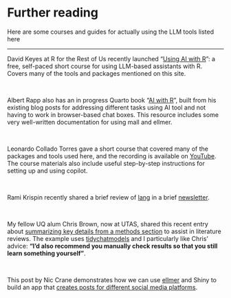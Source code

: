 # Further reading {#sec-courses}

Here are some courses and guides for actually using the LLM tools listed here

------------------------------------------------------------------------

David Keyes at R for the Rest of Us recently launched "[Using AI with R](https://rfortherestofus.com/courses/ai)": a free, self-paced short course for using LLM-based assistants with R. Covers many of the tools and packages mentioned on this site.

</br>

Albert Rapp also has an in progress Quarto book "[AI with R](https://air.albert-rapp.de/)", built from his existing blog posts for addressing different tasks using AI tool and not having to work in browser-based chat boxes. This resource includes some very well-written documentation for using mall and ellmer.

</br>

Leonardo Collado Torres gave a short course that covered many of the packages and tools used here, and the recording is available on [YouTube](https://youtu.be/qWuoVQG5BZw?si=YM7Y2s3xfcEd2Sc6). The course materials also include useful step-by-step instructions for setting up and using copilot.

</br>

Rami Krispin recently shared a brief review of [lang](r-pkgs.qmd#lang) in a brief [newsletter](https://www.linkedin.com/pulse/lang-project-effective-visualization-llm-course-more-rami-krispin-mn3oc/).

</br>

My fellow UQ alum Chris Brown, now at UTAS, shared this recent entry about [summarizing key details from a methods section](https://www.seascapemodels.org/rstats/2025/02/12/LLMs-for-literature-reviews.html) to assist in literature reviews. The example uses [tidychatmodels](r-pkgs.qmd#tidychatmodels) and I particularly like Chris' advice: **"I’d also recommend you manually check results so that you still learn something yourself"**.


</br>

This post by Nic Crane demonstrates how we can use [ellmer](r-pkgs.qmd#ellmer) and Shiny to build an app that [creates posts for different social media platforms](https://niccrane.com/posts/socalmediagen2/).